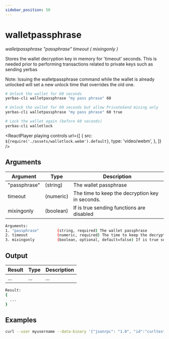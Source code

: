 ```yaml
---
sidebar_position: 50
---
```



# walletpassphrase

_walletpassphrase "passphrase" timeout ( mixingonly )_

Stores the wallet decryption key in memory for 'timeout' seconds.
This is needed prior to performing transactions related to private keys such as sending yerbas

Note:
Issuing the walletpassphrase command while the wallet is already unlocked will set a new unlock
time that overrides the old one.

```bash
# Unlock the wallet for 60 seconds
yerbas-cli walletpassphrase "my pass phrase" 60

# Unlock the wallet for 60 seconds but allow PrivateSend mixing only
yerbas-cli walletpassphrase "my pass phrase" 60 true

# Lock the wallet again (before 60 seconds)
yerbas-cli walletlock
```

<ReactPlayer
  playing
  controls
  url={[
    {
      src: `${require('./assets/walletlock.webm').default}`,
      type: 'video/webm',
    },
  ]}
/>

## Arguments

| Argument     | Type      | Description                                     |
| ------------ | --------- | ----------------------------------------------- |
| "passphrase" | (string)  | The wallet passphrase                           |
| timeout      | (numeric) | The time to keep the decryption key in seconds. |
| mixingonly   | (boolean) | If is true sending functions are disabled       |

```bash
Arguments:
1. "passphrase"        (string, required) The wallet passphrase
2. timeout             (numeric, required) The time to keep the decryption key in seconds.
3. mixingonly          (boolean, optional, default=false) If is true sending functions are disabled.
```

## Output

| Result | Type | Description |
| ------ | ---- | ----------- |
| ...    | ...  | ...         |

```bash
Result:
{
  ...
}
```

## Examples

```bash
curl --user myusername --data-binary '{"jsonrpc": "1.0", "id":"curltest", "method": "walletpassphrase", "params": ["my pass phrase", 60] }' -H 'content-type: text/plain;' http://127.0.0.1:9998/
```
